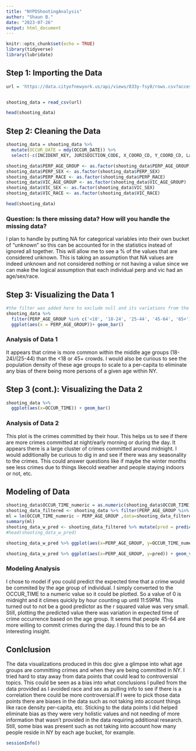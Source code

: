 ```yaml
---
title: "NYPDShootingAnalysis"
author: "Shaun B."
date: "2023-07-26"
output: html_document
---
```


```r
knitr::opts_chunk$set(echo = TRUE)
library(tidyverse)
library(lubridate)
```

## Step 1: Importing the Data
```r
url = 'https://data.cityofnewyork.us/api/views/833y-fsy8/rows.csv?accessType=DOWNLOAD'


shooting_data = read_csv(url)

head(shooting_data)
```

## Step 2: Cleaning the Data
```r
shooting_data = shooting_data %>%
  mutate(OCCUR_DATE = mdy(OCCUR_DATE)) %>%
  select(-c(INCIDENT_KEY, JURISDICTION_CODE, X_COORD_CD, Y_COORD_CD, Latitude, Longitude))

shooting_data$PERP_AGE_GROUP <- as.factor(shooting_data$PERP_AGE_GROUP)
shooting_data$PERP_SEX <- as.factor(shooting_data$PERP_SEX)
shooting_data$PERP_RACE <- as.factor(shooting_data$PERP_RACE)
shooting_data$VIC_AGE_GROUP <- as.factor(shooting_data$VIC_AGE_GROUP)
shooting_data$VIC_SEX <- as.factor(shooting_data$VIC_SEX)
shooting_data$VIC_RACE <- as.factor(shooting_data$VIC_RACE)

head(shooting_data)

```

### Question: Is there missing data? How will you handle the missing data?
I plan to handle by putting NA for categorical variables into their own bucket of "unknown" so this can be accounted for in the statistics instead of ignored all together. This will allow me to see a % of the values that are considered unknown. This is taking an assumption that NA values are indeed unknown and not considered nothing or not having a value since we can make the logical assumption that each individual perp and vic had an age/sex/race.


## Step 3: Visualizing the Data 1
```r
#the filter was added here to exclude null and its variations from the data as well as some bad data points.
shooting_data %>%
  filter(PERP_AGE_GROUP %in% c('<18', '18-24', '25-44', '45-64', '65+')) %>%
  ggplot(aes(x = PERP_AGE_GROUP))+ geom_bar()
```

### Analysis of Data 1
It appears that crime is more common within the middle age groups (18-24)/(25-44) than the <18 or 45+ crowds. I would also be curious to see the population density of these age groups to scale to a per-capita to eliminate any bias of there being more persons of a given age within NY.

## Step 3 (cont.): Visualizing the Data 2
```r
shooting_data %>%
  ggplot(aes(x=OCCUR_TIME)) + geom_bar()
```

### Analysis of Data 2
This plot is the crimes committed by their hour. This helps us to see if there are more crimes committed at night/early morning or during the day. It appears there is a large cluster of crimes committed around midnight. I would additionally be curious to dig in and see if there was any seasonality to the crimes. This could answer questions like if maybe the winter months see less crimes due to things likecold weather and people staying indoors or not, etc.

## Modeling of Data
```r
shooting_data$OCCUR_TIME_numeric = as.numeric(shooting_data$OCCUR_TIME)
shooting_data_filtered <- shooting_data %>% filter(PERP_AGE_GROUP %in% c('<18', '18-24', '25-44', '45-64', '65+'))
ml = lm(OCCUR_TIME_numeric ~ PERP_AGE_GROUP ,data=shooting_data_filtered)
summary(ml)
shooting_data_w_pred <- shooting_data_filtered %>% mutate(pred = predict(ml))
#head(shooting_data_w_pred)

shooting_data_w_pred %>% ggplot(aes(x=PERP_AGE_GROUP, y=OCCUR_TIME_numeric)) + geom_violin() + ggtitle("Actual")

shooting_data_w_pred %>% ggplot(aes(x=PERP_AGE_GROUP, y=pred)) + geom_violin() + ggtitle("Predicted")
```

### Modeling Analysis
I chose to model if you could predict the expected time that a crime would be commited by the age group of individual. I simply converted to the OCCUR_TIME to a numeric value so it could be plotted. So a value of 0 is midnight and it climes quickly by hour counting up until 11:59PM. This turned out to not be a good predictor as the r squared value was very small. Still, plotting the predicted value there was variation in expected time of crime occurrence based on the age group. It seems that people 45-64 are more willing to commit crimes during the day. I found this to be an interesting insight.

## Conlclusion
The data visualizations produced in this doc give a glimpse into what age groups are committing crimes and when they are being committed in NY. I tried hard to stay away from data points that could lead to controversial topics. This could be seen as a bias into what conclusions I pulled from the data provided as I avoided race and sex as pulling info to see if there is a correlation there could be more controversial.If I were to pick those data points there are biases in the data such as not taking into account things like race density per-capita, etc. Sticking to the data points I did helped eliminate bias as they were very holistic values and not needing of more information that wasn't provided in the data requiring additional research. Still, some bias was present such as not taking into account how many people reside in NY by each age bucket, for example.

```r
sessionInfo()
```

